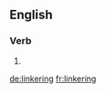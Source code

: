 ==English==

===Verb===
{{head|en}}

# {{present participle of|linker}}

[[de:linkering]]
[[fr:linkering]]